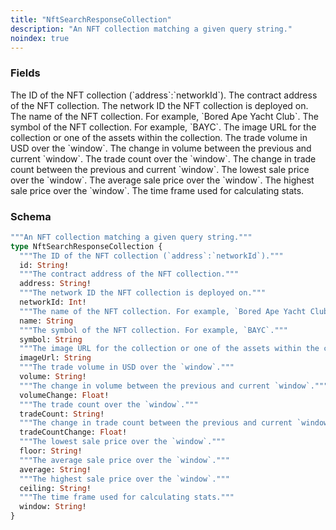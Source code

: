 ```yaml
---
title: "NftSearchResponseCollection"
description: "An NFT collection matching a given query string."
noindex: true
---
```


### Fields

<ResponseField name="id" type="String!" required>
  The ID of the NFT collection (`address`:`networkId`).
</ResponseField>

<ResponseField name="address" type="String!" required>
  The contract address of the NFT collection.
</ResponseField>

<ResponseField name="networkId" type="Int!" required>
  The network ID the NFT collection is deployed on.
</ResponseField>

<ResponseField name="name" type="String">
  The name of the NFT collection. For example, `Bored Ape Yacht Club`.
</ResponseField>

<ResponseField name="symbol" type="String">
  The symbol of the NFT collection. For example, `BAYC`.
</ResponseField>

<ResponseField name="imageUrl" type="String">
  The image URL for the collection or one of the assets within the collection.
</ResponseField>

<ResponseField name="volume" type="String!" required>
  The trade volume in USD over the `window`.
</ResponseField>

<ResponseField name="volumeChange" type="Float!" required>
  The change in volume between the previous and current `window`.
</ResponseField>

<ResponseField name="tradeCount" type="String!" required>
  The trade count over the `window`.
</ResponseField>

<ResponseField name="tradeCountChange" type="Float!" required>
  The change in trade count between the previous and current `window`.
</ResponseField>

<ResponseField name="floor" type="String!" required>
  The lowest sale price over the `window`.
</ResponseField>

<ResponseField name="average" type="String!" required>
  The average sale price over the `window`.
</ResponseField>

<ResponseField name="ceiling" type="String!" required>
  The highest sale price over the `window`.
</ResponseField>

<ResponseField name="window" type="String!" required>
  The time frame used for calculating stats.
</ResponseField>

### Schema


```graphql 
"""An NFT collection matching a given query string."""
type NftSearchResponseCollection {
  """The ID of the NFT collection (`address`:`networkId`)."""
  id: String!
  """The contract address of the NFT collection."""
  address: String!
  """The network ID the NFT collection is deployed on."""
  networkId: Int!
  """The name of the NFT collection. For example, `Bored Ape Yacht Club`."""
  name: String
  """The symbol of the NFT collection. For example, `BAYC`."""
  symbol: String
  """The image URL for the collection or one of the assets within the collection."""
  imageUrl: String
  """The trade volume in USD over the `window`."""
  volume: String!
  """The change in volume between the previous and current `window`."""
  volumeChange: Float!
  """The trade count over the `window`."""
  tradeCount: String!
  """The change in trade count between the previous and current `window`."""
  tradeCountChange: Float!
  """The lowest sale price over the `window`."""
  floor: String!
  """The average sale price over the `window`."""
  average: String!
  """The highest sale price over the `window`."""
  ceiling: String!
  """The time frame used for calculating stats."""
  window: String!
}
```
